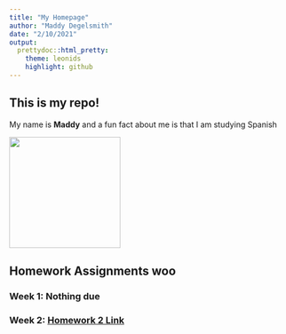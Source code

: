 ```yaml
---
title: "My Homepage"
author: "Maddy Degelsmith"
date: "2/10/2021"
output:
  prettydoc::html_pretty:
    theme: leonids
    highlight: github
---
```


## This is my repo!

My name is **Maddy** and a fun fact about me is that I am studying Spanish

<img src="MaddyPhoto.jpg" width = "200" height ="200" />

## Homework Assignments  woo

### Week 1: **Nothing due**

### Week 2: [Homework 2 Link](Homework_02.html)

